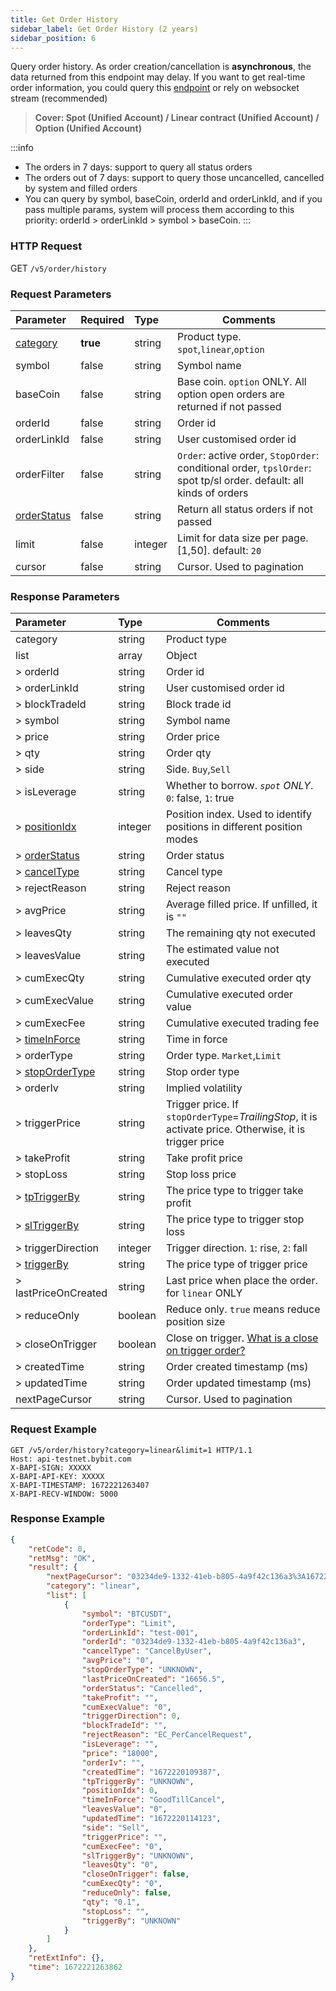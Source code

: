 ```yaml
---
title: Get Order History
sidebar_label: Get Order History (2 years)
sidebar_position: 6
---
```


Query order history. As order creation/cancellation is **asynchronous**, the data returned from this endpoint may delay. If you want to get
real-time order information, you could query this [endpoint](open-order#) or rely on websocket stream (recommended)
> **Cover: Spot (Unified Account) / Linear contract (Unified Account) / Option (Unified Account)**

:::info
* The orders in 7 days: support to query all status orders
* The orders out of 7 days: support to query those uncancelled, cancelled by system and filled orders
* You can query by symbol, baseCoin, orderId and orderLinkId, and if you pass multiple params, system will process them according to this priority: orderId > orderLinkId > symbol > baseCoin.
:::


### HTTP Request
GET `/v5/order/history`

### Request Parameters
| Parameter | Required | Type | Comments|
|:----- |:-------|:-----|------ |
|[category](../enum#category) |**true** |string |Product type. `spot`,`linear`,`option` |
|symbol |false |string |Symbol name|
|baseCoin |false |string |Base coin. `option` ONLY. All option open orders are returned if not passed |
|orderId |false |string |Order id |
|orderLinkId |false |string |User customised order id |
|orderFilter |false |string |`Order`: active order, `StopOrder`: conditional order, `tpslOrder`: spot tp/sl order. default: all kinds of orders|
|[orderStatus](../enum#orderstatus) |false |string |Return all status orders if not passed |
|limit |false |integer |Limit for data size per page. [1,50]. default: `20`|
|cursor |false |string |Cursor. Used to pagination|

### Response Parameters
| Parameter | Type | Comments|
|:----- |:-----|------ |
|category |string |Product type |
|list |array |Object |
|> orderId  |string |Order id |
|> orderLinkId |string |User customised order id |
|> blockTradeId  |string |Block trade id |
|> symbol |string |Symbol name |
|> price |string |Order price |
|> qty |string |Order qty |
|> side |string |Side. `Buy`,`Sell`|
|> isLeverage |string |Whether to borrow. _`spot` ONLY_. `0`: false, `1`: true|
|> [positionIdx](../enum#positionidx) |integer |Position index. Used to identify positions in different position modes |
|> [orderStatus](../enum#orderstatus) |string |Order status |
|> [cancelType](../enum#canceltype) |string |Cancel type |
|> rejectReason |string |Reject reason |
|> avgPrice |string |Average filled price. If unfilled, it is `""` |
|> leavesQty |string |The remaining qty not executed |
|> leavesValue |string |The estimated value not executed |
|> cumExecQty |string |Cumulative executed order qty |
|> cumExecValue |string |Cumulative executed order value |
|> cumExecFee |string |Cumulative executed trading fee |
|> [timeInForce](../enum#timeinforce) |string |Time in force |
|> orderType |string |Order type. `Market`,`Limit` |
|> [stopOrderType](../enum#stopordertype) |string |Stop order type |
|> orderIv |string |Implied volatility |
|> triggerPrice |string |Trigger price. If `stopOrderType`=_TrailingStop_, it is activate price. Otherwise, it is trigger price |
|> takeProfit |string |Take profit price |
|> stopLoss |string |Stop loss price |
|> [tpTriggerBy](../enum#triggerby) |string |The price type to trigger take profit |
|> [slTriggerBy](../enum#triggerby) |string |The price type to trigger stop loss |
|> triggerDirection |integer |Trigger direction. `1`: rise, `2`: fall |
|> [triggerBy](../enum#triggerby) |string |The price type of trigger price |
|> lastPriceOnCreated |string |Last price when place the order. for `linear` ONLY |
|> reduceOnly |boolean |Reduce only. `true` means reduce position size |
|> closeOnTrigger |boolean |Close on trigger. <a href="https://www.bybit.com/en-US/help-center/bybitHC_Article?language=en_US&id=000001050">What is a close on trigger order?</a> |
|> createdTime |string |Order created timestamp (ms) |
|> updatedTime |string |Order updated timestamp (ms) |
|nextPageCursor |string |Cursor. Used to pagination |

### Request Example

```http
GET /v5/order/history?category=linear&limit=1 HTTP/1.1
Host: api-testnet.bybit.com
X-BAPI-SIGN: XXXXX
X-BAPI-API-KEY: XXXXX
X-BAPI-TIMESTAMP: 1672221263407
X-BAPI-RECV-WINDOW: 5000
```

### Response Example

```json
{
    "retCode": 0,
    "retMsg": "OK",
    "result": {
        "nextPageCursor": "03234de9-1332-41eb-b805-4a9f42c136a3%3A1672220109387%2C03234de9-1332-41eb-b805-4a9f42c136a3%3A1672220109387",
        "category": "linear",
        "list": [
            {
                "symbol": "BTCUSDT",
                "orderType": "Limit",
                "orderLinkId": "test-001",
                "orderId": "03234de9-1332-41eb-b805-4a9f42c136a3",
                "cancelType": "CancelByUser",
                "avgPrice": "0",
                "stopOrderType": "UNKNOWN",
                "lastPriceOnCreated": "16656.5",
                "orderStatus": "Cancelled",
                "takeProfit": "",
                "cumExecValue": "0",
                "triggerDirection": 0,
                "blockTradeId": "",
                "rejectReason": "EC_PerCancelRequest",
                "isLeverage": "",
                "price": "18000",
                "orderIv": "",
                "createdTime": "1672220109387",
                "tpTriggerBy": "UNKNOWN",
                "positionIdx": 0,
                "timeInForce": "GoodTillCancel",
                "leavesValue": "0",
                "updatedTime": "1672220114123",
                "side": "Sell",
                "triggerPrice": "",
                "cumExecFee": "0",
                "slTriggerBy": "UNKNOWN",
                "leavesQty": "0",
                "closeOnTrigger": false,
                "cumExecQty": "0",
                "reduceOnly": false,
                "qty": "0.1",
                "stopLoss": "",
                "triggerBy": "UNKNOWN"
            }
        ]
    },
    "retExtInfo": {},
    "time": 1672221263862
}
```